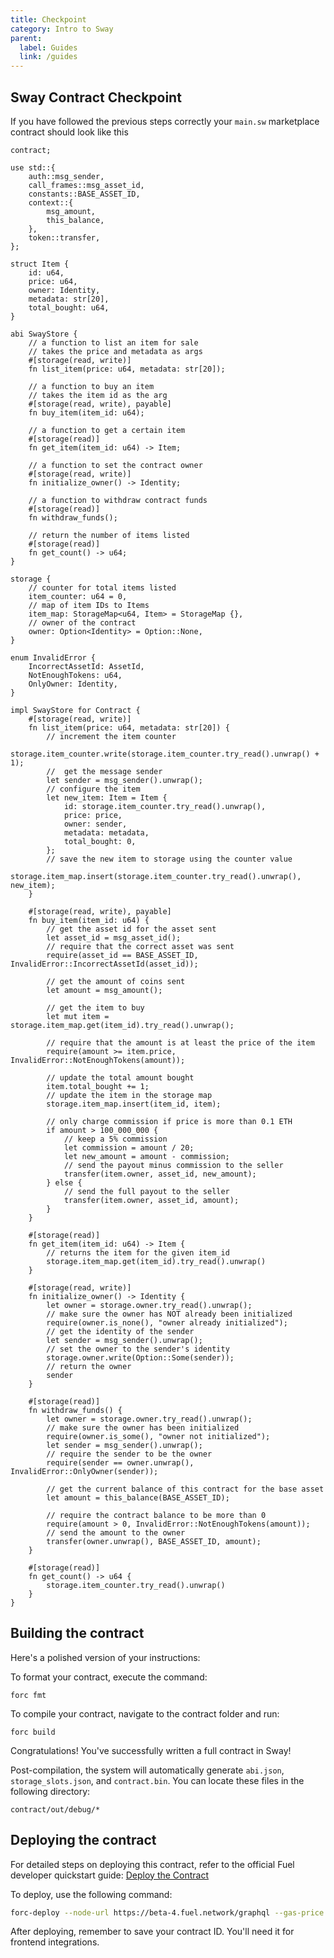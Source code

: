 ```yaml
---
title: Checkpoint
category: Intro to Sway
parent:
  label: Guides
  link: /guides
---
```


## Sway Contract Checkpoint

If you have followed the previous steps correctly your `main.sw` marketplace contract should look like this

```sway
contract;

use std::{
    auth::msg_sender,
    call_frames::msg_asset_id,
    constants::BASE_ASSET_ID,
    context::{
        msg_amount,
        this_balance,
    },
    token::transfer,
};

struct Item {
    id: u64,
    price: u64,
    owner: Identity,
    metadata: str[20],
    total_bought: u64,
}

abi SwayStore {
    // a function to list an item for sale
    // takes the price and metadata as args
    #[storage(read, write)]
    fn list_item(price: u64, metadata: str[20]);

    // a function to buy an item
    // takes the item id as the arg
    #[storage(read, write), payable]
    fn buy_item(item_id: u64);

    // a function to get a certain item
    #[storage(read)]
    fn get_item(item_id: u64) -> Item;

    // a function to set the contract owner
    #[storage(read, write)]
    fn initialize_owner() -> Identity;

    // a function to withdraw contract funds
    #[storage(read)]
    fn withdraw_funds();

    // return the number of items listed
    #[storage(read)]
    fn get_count() -> u64;
}

storage {
    // counter for total items listed
    item_counter: u64 = 0,
    // map of item IDs to Items
    item_map: StorageMap<u64, Item> = StorageMap {},
    // owner of the contract
    owner: Option<Identity> = Option::None,
}

enum InvalidError {
    IncorrectAssetId: AssetId,
    NotEnoughTokens: u64,
    OnlyOwner: Identity,
}

impl SwayStore for Contract {
    #[storage(read, write)]
    fn list_item(price: u64, metadata: str[20]) {
        // increment the item counter
        storage.item_counter.write(storage.item_counter.try_read().unwrap() + 1);
        //  get the message sender
        let sender = msg_sender().unwrap();
        // configure the item
        let new_item: Item = Item {
            id: storage.item_counter.try_read().unwrap(),
            price: price,
            owner: sender,
            metadata: metadata,
            total_bought: 0,
        };
        // save the new item to storage using the counter value
        storage.item_map.insert(storage.item_counter.try_read().unwrap(), new_item);
    }

    #[storage(read, write), payable]
    fn buy_item(item_id: u64) {
        // get the asset id for the asset sent
        let asset_id = msg_asset_id();
        // require that the correct asset was sent
        require(asset_id == BASE_ASSET_ID, InvalidError::IncorrectAssetId(asset_id));

        // get the amount of coins sent
        let amount = msg_amount();

        // get the item to buy
        let mut item = storage.item_map.get(item_id).try_read().unwrap();

        // require that the amount is at least the price of the item
        require(amount >= item.price, InvalidError::NotEnoughTokens(amount));

        // update the total amount bought
        item.total_bought += 1;
        // update the item in the storage map
        storage.item_map.insert(item_id, item);

        // only charge commission if price is more than 0.1 ETH
        if amount > 100_000_000 {
            // keep a 5% commission
            let commission = amount / 20;
            let new_amount = amount - commission;
            // send the payout minus commission to the seller
            transfer(item.owner, asset_id, new_amount);
        } else {
            // send the full payout to the seller
            transfer(item.owner, asset_id, amount);
        }
    }

    #[storage(read)]
    fn get_item(item_id: u64) -> Item {
        // returns the item for the given item_id
        storage.item_map.get(item_id).try_read().unwrap()
    }

    #[storage(read, write)]
    fn initialize_owner() -> Identity {
        let owner = storage.owner.try_read().unwrap();
        // make sure the owner has NOT already been initialized
        require(owner.is_none(), "owner already initialized");
        // get the identity of the sender
        let sender = msg_sender().unwrap(); 
        // set the owner to the sender's identity
        storage.owner.write(Option::Some(sender));
        // return the owner
        sender
    }

    #[storage(read)]
    fn withdraw_funds() {
        let owner = storage.owner.try_read().unwrap();
        // make sure the owner has been initialized
        require(owner.is_some(), "owner not initialized");
        let sender = msg_sender().unwrap(); 
        // require the sender to be the owner
        require(sender == owner.unwrap(), InvalidError::OnlyOwner(sender));

        // get the current balance of this contract for the base asset
        let amount = this_balance(BASE_ASSET_ID);

        // require the contract balance to be more than 0
        require(amount > 0, InvalidError::NotEnoughTokens(amount));
        // send the amount to the owner
        transfer(owner.unwrap(), BASE_ASSET_ID, amount);
    }

    #[storage(read)]
    fn get_count() -> u64 {
        storage.item_counter.try_read().unwrap()
    }
}
```

## Building the contract

Here's a polished version of your instructions:

To format your contract, execute the command:
```
forc fmt
```

To compile your contract, navigate to the contract folder and run:
```
forc build
```
Congratulations! You've successfully written a full contract in Sway!

Post-compilation, the system will automatically generate `abi.json`, `storage_slots.json`, and `contract.bin`. You can locate these files in the following directory:
```
contract/out/debug/*
```

## Deploying the contract

For detailed steps on deploying this contract, refer to the official Fuel developer quickstart guide: 
[Deploy the Contract](https://fuelbook.fuel.network/master/quickstart/smart-contract.html#deploy-the-contract)

To deploy, use the following command:
```bash
forc-deploy --node-url https://beta-4.fuel.network/graphql --gas-price 1 --gas-limit 1000000
```

After deploying, remember to save your contract ID. You'll need it for frontend integrations.
